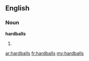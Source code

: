 ==English==

===Noun===
'''hardballs'''

# {{plural of|hardball}}

[[ar:hardballs]]
[[fr:hardballs]]
[[my:hardballs]]